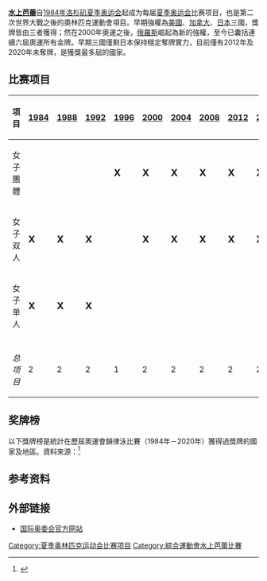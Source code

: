 {{noteTA|G1=Aquatics}}
{{Infobox Olympic sport
|sport = 水上芭蕾
|image = synchronized swimming pictogram.svg
|size = 150
|womenevents = 2
}}
'''[[花样游泳|水上芭蕾]]'''自[[1984年夏季奥林匹克运动会|1984年洛杉矶夏季奥运会]]起成为每届[[夏季奥林匹克运动会|夏季奥运会]]比赛项目，也是第二次世界大戰之後的奧林匹克運動會項目。早期強權為[[美國|美國]]、[[加拿大|加拿大]]、[[日本|日本]]三國，獎牌皆由三者獲得；然在2000年奧運之後，[[俄羅斯|俄羅斯]]崛起為新的強權，至今已囊括連續六屆奧運所有金牌。早期三國僅剩日本保持穩定奪牌實力，目前僅有2012年及2020年未奪牌，是獲獎最多屆的國家。

== 比赛项目 ==
{| class="wikitable" style="text-align:center"
! 项目 || [[1984年夏季奥林匹克运动会花样游泳比赛|1984]] || [[1988年夏季奥林匹克运动会花样游泳比赛|1988]] || [[1992年夏季奥林匹克运动会花样游泳比赛|1992]] || [[1996年夏季奥林匹克运动会花样游泳比赛|1996]] || [[2000年夏季奥林匹克运动会花样游泳比赛|2000]] || [[2004年夏季奥林匹克运动会花样游泳比赛|2004]] || [[2008年夏季奧林匹克運動會花樣游泳比賽|2008]]|| [[2012年夏季奧林匹克運動會水上芭蕾比賽|2012]]|| [[2016年夏季奧林匹克運動會水上芭蕾比賽|2016]]|| [[2020年夏季奧林匹克運動會花式游泳比賽|2020]]||年
|-
|align=left| 女子團體 ||   ||   ||   || <big>'''X'''</big> || <big>'''X'''</big> || <big>'''X'''</big> || <big>'''X'''</big> || <big>'''X'''</big> || <big>'''X'''</big> || <big>'''X'''</big> ||  7
|-
|align=left| 女子双人 || <big>'''X'''</big> || <big>'''X'''</big> || <big>'''X'''</big> ||   || <big>'''X'''</big> || <big>'''X'''</big> || <big>'''X'''</big> || <big>'''X'''</big> || <big>'''X'''</big> || <big>'''X'''</big> ||   9
|-
|align=left| 女子单人 || <big>'''X'''</big> || <big>'''X'''</big> || <big>'''X'''</big> ||   ||   ||   ||   ||   ||   ||   ||  3
|- bgcolor=lightgray
| || || || || || || || || || || ||
|-
| ''总项目'' || 2 || 2 || 2 || 1 || 2 || 2 || 2 || 2 || 2 || 2 ||
|}

== 奖牌榜 ==
以下獎牌榜是統計在歷屆奧運會韻律泳比賽（1984年－2020年）獲得過獎牌的國家及地區。資料來源：<ref>{{cite web|title=Artistic swimming|url=http://www.olympedia.org/sports/SWA|access-date=2021-07-20|website=olympedia.org|archive-date=2022-03-23|archive-url=https://web.archive.org/web/20220323184731/http://www.olympedia.org/sports/SWA|dead-url=no}}</ref>
{{Medals table
 | caption        = 
 | host           = 
 | flag_template  = flagIOCteam
 | event          = 
 | team           = 
 | gold_RUS = 10 | silver_RUS = 0 | bronze_RUS = 0
 | gold_USA = 5 | silver_USA = 2 | bronze_USA = 2
 | gold_CAN = 3 | silver_CAN = 4 | bronze_CAN = 1
 | gold_ROC = 2 | silver_ROC = 0 | bronze_ROC = 0 | name_ROC = {{flagIOC|ROC|2020年夏季}}（ROC）
 | gold_JPN = 0 | silver_JPN = 4 | bronze_JPN = 10
 | gold_CHN = 0 | silver_CHN = 5 | bronze_CHN = 2
 | gold_ESP = 0 | silver_ESP = 3 | bronze_ESP = 1
 | gold_UKR = 0 | silver_UKR = 0 | bronze_UKR = 2
 | gold_FRA = 0 | silver_FRA = 0 | bronze_FRA = 1
}}
== 参考资料 ==
{{Reflist}}
== 外部链接 ==
*[http://www.olympic.org 国际奥委会官方网站] {{Wayback|url=http://www.olympic.org/|date=20060820030213}}{{En}}{{Fr}}

{{奧運會比賽項目}}
{{奥林匹克运动会花样游泳比赛}}

[[Category:夏季奥林匹克运动会比赛项目|Category:夏季奥林匹克运动会比赛项目]]
[[Category:綜合運動會水上芭蕾比賽|Category:綜合運動會水上芭蕾比賽]]